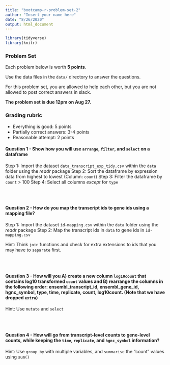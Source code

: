 ```yaml
---
title: "bootcamp-r-problem-set-2"
author: "Insert your name here"
date: "8/26/2020"
output: html_document
---
```



```r
library(tidyverse)
library(knitr)
```

### Problem Set

Each problem below is worth **5 points**.

Use the data files in the `data/` directory to answer the questions.

For this problem set, you are allowed to help each other, but you are not allowed to post correct answers in slack.

**The problem set is due 12pm on Aug 27.**

### Grading rubric

- Everything is good: 5 points
- Partially correct answers: 3-4 points
- Reasonable attempt: 2 points

#### Question 1 - Show how you will use `arrange`, `filter`, and `select` on a dataframe

Step 1: Import the dataset `data_transcript_exp_tidy.csv` within the `data` folder using the _readr_ package
Step 2: Sort the dataframe by expression data from highest to lowest (Column: `count`) 
Step 3: Filter the dataframe by `count` > 100
Step 4: Select all columns _except_ for `type`

```r
```

<br/>

#### Question 2 - How do you map the transcript ids to gene ids using a mapping file? 

Step 1: Import the dataset `id-mapping.csv` within the `data` folder using the _readr_ package
Step 2: Map the transcript ids in `data` to gene ids in `id-mapping.csv` 

Hint: Think `join` functions and check for extra extensions to ids that you may have to `separate` first. 
```r
```

<br/>

#### Question 3 - How will you A) create a new column `log10count` that contains log10 transformed `count` values and B) rearrange the columns in the following order: ensembl_transcript_id, ensembl_gene_id, hgnc_symbol, type, time, replicate, count, log10count. (Note that we have dropped `extra`)

Hint: Use `mutate` and `select`
```r
```

<br/>

#### Question 4 - How will go from transcript-level counts to gene-level counts, while keeping the `time`, `replicate`, and `hgnc_symbol` information?

Hint: Use `group_by` with multiple variables, and `summarise` the "count" values using `sum()`
```r
```

<br/>

